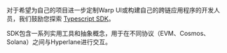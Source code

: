 对于希望为自己的项目进一步定制Warp UI或构建自己的跨链应用程序的开发人员，我们鼓励您探索 [Typescript SDK](https://github.com/hyperlane-xyz/hyperlane-monorepo/tree/main/typescript/sdk)。

SDK包含一系列实用工具和抽象概念，用于在不同协议（EVM、Cosmos、Solana）之间与Hyperlane进行交互。
